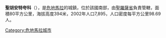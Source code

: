 {{Unreferenced|time=2022-01-18T03:51:46+00:00}}
'''聖胡安特夸科'''（{{lang-es|San Juan Tecuaco}}），是[[危地馬拉|危地馬拉]]的城鎮，位於該國南部，由[[聖羅薩省|聖羅薩省]]負責管轄，面積80平方公里，海拔高度394米，2002年人口7,895，人口密度每平方公里98.69人。

{{Guatemala-geo-stub}}
[[Category:危地馬拉城市|Category:危地馬拉城市]]